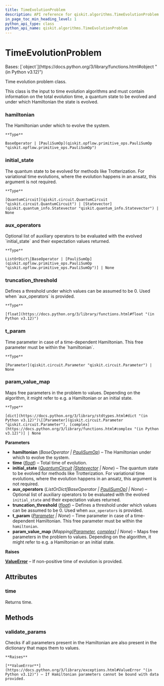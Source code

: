 ```yaml
---
title: TimeEvolutionProblem
description: API reference for qiskit.algorithms.TimeEvolutionProblem
in_page_toc_min_heading_level: 1
python_api_type: class
python_api_name: qiskit.algorithms.TimeEvolutionProblem
---
```


# TimeEvolutionProblem

<Class id="qiskit.algorithms.TimeEvolutionProblem" github="https://github.com/qiskit/qiskit/tree/stable/0.46/qiskit/algorithms/time_evolvers/time_evolution_problem.py" signature="qiskit.algorithms.TimeEvolutionProblem(hamiltonian, time, initial_state=None, aux_operators=None, truncation_threshold=1e-12, t_param=None, param_value_map=None)">
  Bases: [`object`](https://docs.python.org/3/library/functions.html#object "(in Python v3.12)")

  Time evolution problem class.

  This class is the input to time evolution algorithms and must contain information on the total evolution time, a quantum state to be evolved and under which Hamiltonian the state is evolved.

  ### hamiltonian

  <Attribute id="qiskit.algorithms.TimeEvolutionProblem.hamiltonian" name="hamiltonian">
    The Hamiltonian under which to evolve the system.

    **Type**

    BaseOperator | [PauliSumOp](qiskit.opflow.primitive_ops.PauliSumOp "qiskit.opflow.primitive_ops.PauliSumOp")
  </Attribute>

  ### initial\_state

  <Attribute id="qiskit.algorithms.TimeEvolutionProblem.initial_state" name="initial_state">
    The quantum state to be evolved for methods like Trotterization. For variational time evolutions, where the evolution happens in an ansatz, this argument is not required.

    **Type**

    [QuantumCircuit](qiskit.circuit.QuantumCircuit "qiskit.circuit.QuantumCircuit") | [Statevector](qiskit.quantum_info.Statevector "qiskit.quantum_info.Statevector") | None
  </Attribute>

  ### aux\_operators

  <Attribute id="qiskit.algorithms.TimeEvolutionProblem.aux_operators" name="aux_operators">
    Optional list of auxiliary operators to be evaluated with the evolved `initial_state` and their expectation values returned.

    **Type**

    ListOrDict\[BaseOperator | [PauliSumOp](qiskit.opflow.primitive_ops.PauliSumOp "qiskit.opflow.primitive_ops.PauliSumOp")] | None
  </Attribute>

  ### truncation\_threshold

  <Attribute id="qiskit.algorithms.TimeEvolutionProblem.truncation_threshold" name="truncation_threshold">
    Defines a threshold under which values can be assumed to be 0. Used when `aux_operators` is provided.

    **Type**

    [float](https://docs.python.org/3/library/functions.html#float "(in Python v3.12)")
  </Attribute>

  ### t\_param

  <Attribute id="qiskit.algorithms.TimeEvolutionProblem.t_param" name="t_param">
    Time parameter in case of a time-dependent Hamiltonian. This free parameter must be within the `hamiltonian`.

    **Type**

    [Parameter](qiskit.circuit.Parameter "qiskit.circuit.Parameter") | None
  </Attribute>

  ### param\_value\_map

  <Attribute id="qiskit.algorithms.TimeEvolutionProblem.param_value_map" name="param_value_map">
    Maps free parameters in the problem to values. Depending on the algorithm, it might refer to e.g. a Hamiltonian or an initial state.

    **Type**

    [dict](https://docs.python.org/3/library/stdtypes.html#dict "(in Python v3.12)")\[[Parameter](qiskit.circuit.Parameter "qiskit.circuit.Parameter"), [complex](https://docs.python.org/3/library/functions.html#complex "(in Python v3.12)")] | None
  </Attribute>

  **Parameters**

  *   **hamiltonian** (*BaseOperator |* [*PauliSumOp*](qiskit.opflow.primitive_ops.PauliSumOp "qiskit.opflow.primitive_ops.PauliSumOp")) – The Hamiltonian under which to evolve the system.
  *   **time** ([*float*](https://docs.python.org/3/library/functions.html#float "(in Python v3.12)")) – Total time of evolution.
  *   **initial\_state** ([*QuantumCircuit*](qiskit.circuit.QuantumCircuit "qiskit.circuit.QuantumCircuit")  *|*[*Statevector*](qiskit.quantum_info.Statevector "qiskit.quantum_info.Statevector") *| None*) – The quantum state to be evolved for methods like Trotterization. For variational time evolutions, where the evolution happens in an ansatz, this argument is not required.
  *   **aux\_operators** (*ListOrDict\[BaseOperator |* [*PauliSumOp*](qiskit.opflow.primitive_ops.PauliSumOp "qiskit.opflow.primitive_ops.PauliSumOp")*] | None*) – Optional list of auxiliary operators to be evaluated with the evolved `initial_state` and their expectation values returned.
  *   **truncation\_threshold** ([*float*](https://docs.python.org/3/library/functions.html#float "(in Python v3.12)")) – Defines a threshold under which values can be assumed to be 0. Used when `aux_operators` is provided.
  *   **t\_param** ([*Parameter*](qiskit.circuit.Parameter "qiskit.circuit.Parameter") *| None*) – Time parameter in case of a time-dependent Hamiltonian. This free parameter must be within the `hamiltonian`.
  *   **param\_value\_map** (*Mapping\[*[*Parameter*](qiskit.circuit.Parameter "qiskit.circuit.Parameter")*,* [*complex*](https://docs.python.org/3/library/functions.html#complex "(in Python v3.12)")*] | None*) – Maps free parameters in the problem to values. Depending on the algorithm, it might refer to e.g. a Hamiltonian or an initial state.

  **Raises**

  [**ValueError**](https://docs.python.org/3/library/exceptions.html#ValueError "(in Python v3.12)") – If non-positive time of evolution is provided.

  ## Attributes

  ### time

  <Attribute id="qiskit.algorithms.TimeEvolutionProblem.time" name="time">
    Returns time.
  </Attribute>

  ## Methods

  ### validate\_params

  <Function id="qiskit.algorithms.TimeEvolutionProblem.validate_params" name="validate_params" signature="validate_params()">
    Checks if all parameters present in the Hamiltonian are also present in the dictionary that maps them to values.

    **Raises**

    [**ValueError**](https://docs.python.org/3/library/exceptions.html#ValueError "(in Python v3.12)") – If Hamiltonian parameters cannot be bound with data provided.
  </Function>
</Class>

